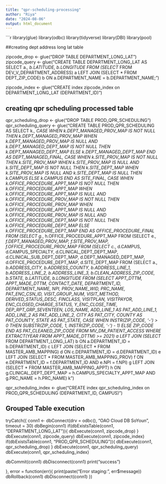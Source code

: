 ```yaml
---
title: "qpr-scheduling-processing"
author: "Riya"
date: "2024-08-06"
output: html_document
---
```


```r

library(glue)
library(odbc)
library(tidyverse)
library(DBI)
library(pool)


##creating dept address long lat table

zipcode_drop <- glue("DROP TABLE DEPARTMENT_LONG_LAT")
zipcode_query <- glue("CREATE TABLE DEPARTMENT_LONG_LAT AS
SELECT a.*, b.LATITUDE, b.LONGITUDE
FROM
(SELECT * FROM DEV_V_DEPARTMENT_ADDRESS) a
LEFT JOIN
(SELECT * FROM DEPT_ZIP_CODE) b
ON a.DEPARTMENT_NAME = b.DEPARTMENT_NAME;")

zipcode_index <- glue("CREATE index zipcode_index on DEPARTMENT_LONG_LAT (DEPARTMENT_ID)")


## creating qpr scheduling processed table

qpr_scheduling_drop <- glue("DROP TABLE PROD_QPR_SCHEDULING")
qpr_scheduling_query <- glue("CREATE TABLE PROD_QPR_SCHEDULING AS
                             SELECT k.*,
                             CASE WHEN k.DEPT_MANAGED_PROV_MAP IS NOT NULL THEN k.DEPT_MANAGED_PROV_MAP
                                  WHEN k.DEPT_MANAGED_PROV_MAP IS NULL AND k.DEPT_MANAGED_DEPT_MAP IS NOT NULL THEN k.DEPT_MANAGED_DEPT_MAP
                                  ELSE k.DEPT_MANAGED_DEPT_MAP 
                             END AS DEPT_MANAGED_FINAL,
                             CASE WHEN k.SITE_PROV_MAP IS NOT NULL THEN k.SITE_PROV_MAP
                                  WHEN k.SITE_PROV_MAP IS NULL AND k.SITE_DEPT_MAP IS NOT NULL THEN k.SITE_DEPT_MAP
                                  WHEN k.SITE_PROV_MAP IS NULL AND k.SITE_DEPT_MAP IS NULL THEN k.CAMPUS
                                  ELSE k.CAMPUS
                             END AS SITE_FINAL,
                             CASE WHEN k.OFFICE_PROCEDURE_APPT_MAP IS NOT NULL THEN k.OFFICE_PROCEDURE_APPT_MAP
                                  WHEN k.OFFICE_PROCEDURE_APPT_MAP IS NULL AND k.OFFICE_PROCEDURE_PROV_MAP IS NOT NULL THEN k.OFFICE_PROCEDURE_PROV_MAP
                                  WHEN k.OFFICE_PROCEDURE_APPT_MAP IS NULL AND k.OFFICE_PROCEDURE_PROV_MAP IS NULL AND k.OFFICE_PROCEDURE_DEPT_MAP IS NOT NULL THEN k.OFFICE_PROCEDURE_DEPT_MAP
                             ELSE k.OFFICE_PROCEDURE_DEPT_MAP
                             END AS OFFICE_PROCEDURE_FINAL
                             FROM
                             (SELECT g.*, h.OFFICE_PROCEDURE_APPT_MAP
                             FROM
                             (SELECT e.*, f.DEPT_MANAGED_PROV_MAP, f.SITE_PROV_MAP, f.OFFICE_PROCEDURE_PROV_MAP
                             FROM
                             (SELECT c.*, d.CAMPUS, d.CAMPUS_SPECIALTY, d.CLINICAL_DEPT_DEPT_MAP,
                             d.CLINICAL_SUB_DEPT_DEPT_MAP, d.DEPT_MANAGED_DEPT_MAP, d.OFFICE_PROCEDURE_DEPT_MAP,
                             d.SITE_DEPT_MAP
                             FROM
                             (SELECT a.*, b.ADDRESS_CITY, b.ADDRESS_COUNTY, b.ADDRESS_LINE_1, b.ADDRESS_LINE_2, 
                             b.ADDRESS_LINE_3, b.CLEAN_ADDRESS_ZIP_CODE, b.STATE, b.LATITUDE, b.LONGITUDE
                             FROM
                             (SELECT APPT_DTTM, APPT_MADE_DTTM, CONTACT_DATE, DEPARTMENT_ID, DEPARTMENT_NAME, 
                             NPI, PROV_NAME_WID, PRC_NAME, PAT_ENC_CSN_ID, VISIT_GROUP_NUM, VISIT_METHOD,
                             DERIVED_STATUS_DESC, FINCLASS, VISITPLAN, VISITPAYOR,
                             ENC_CLOSED_CHARGE_STATUS, Y_ENC_CLOSE_TIME, DEP_RPT_GRP_SEVENTEEN,
                             LOS_NAME, ADD_LINE_1 AS PAT_ADD_LINE_1, ADD_LINE_2 AS PAT_ADD_LINE_2,
                             CITY AS PAT_CITY, COUNTY AS PAT_COUNTY, STATE AS PAT_STATE, 
                             CASE WHEN INSTR(ZIP_CODE, '-') > 0 THEN SUBSTR(ZIP_CODE, 1, INSTR(ZIP_CODE, '-') - 1)
                             ELSE ZIP_CODE
                             END AS PAT_CLEANED_ZIP_CODE
                             FROM MV_DM_PATIENT_ACCESS
                             WHERE EXTRACT(YEAR FROM APPT_MADE_DTTM) >= 2021) a
                             LEFT JOIN 
                             (SELECT * FROM DEPARTMENT_LONG_LAT) b
                             ON a.DEPARTMENT_ID = b.DEPARTMENT_ID) c
                             LEFT JOIN
                             (SELECT * FROM MASTER_AMB_MAPPING) d
                             ON c.DEPARTMENT_ID = d.DEPARTMENT_ID) e
                             LEFT JOIN 
                             (SELECT * FROM MASTER_AMB_MAPPING_PROV) f
                             ON e.DEPARTMENT_ID = f.DEPARTMENT_ID AND e.NPI = f.NPI) g
                             LEFT JOIN
                             (SELECT * FROM MASTER_AMB_MAPPING_APPT) h
                             ON g.CLINICAL_DEPT_DEPT_MAP = h.CAMPUS_SPECIALTY_APPT_MAP AND g.PRC_NAME = h.PRC_NAME) k
                             ")

qpr_scheduling_index <- glue("CREATE index qpr_scheduling_index on PROD_QPR_SCHEDULING (DEPARTMENT_ID, CAMPUS)")

## Grouped Table execution
tryCatch({
  conn1 <- dbConnect(drv = odbc(), "OAO Cloud DB SoYoun", timeout = 30)
  dbBegin(conn1)
  if(dbExistsTable(conn1, "DEPARTMENT_LONG_LAT")){
  dbExecute(conn1, zipcode_drop) 
  }
  dbExecute(conn1, zipcode_query) 
  dbExecute(conn1, zipcode_index)
  if(dbExistsTable(conn1, "PROD_QPR_SCHEDULING")){
  dbExecute(conn1, qpr_scheduling_drop) 
  }
  dbExecute(conn1, qpr_scheduling_query) 
  dbExecute(conn1, qpr_scheduling_index)
  
  dbCommit(conn1)
  dbDisconnect(conn1)
  print("success")
  
},
error = function(err){
  print(paste("Error staging:", err$message))
  dbRollback(conn1)
  dbDisconnect(conn1)
})